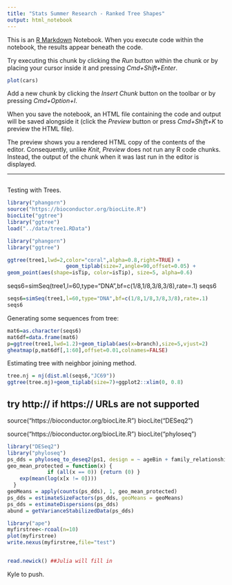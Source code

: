 ```yaml
---
title: "Stats Summer Research - Ranked Tree Shapes"
output: html_notebook
---
```


This is an [R Markdown](http://rmarkdown.rstudio.com) Notebook. When you execute code within the notebook, the results appear beneath the code. 

Try executing this chunk by clicking the *Run* button within the chunk or by placing your cursor inside it and pressing *Cmd+Shift+Enter*. 

```r
plot(cars)
```

Add a new chunk by clicking the *Insert Chunk* button on the toolbar or by pressing *Cmd+Option+I*.

When you save the notebook, an HTML file containing the code and output will be saved alongside it (click the *Preview* button or press *Cmd+Shift+K* to preview the HTML file). 

The preview shows you a rendered HTML copy of the contents of the editor. Consequently, unlike *Knit*, *Preview* does not run any R code chunks. Instead, the output of the chunk when it was last run in the editor is displayed.

---

```r

```

Testing with Trees.
```r
library("phangorn")
source("https://bioconductor.org/biocLite.R")
biocLite("ggtree")
library("ggtree")
load("../data/tree1.RData")

library("phangorn")
library("ggtree")

ggtree(tree1,lwd=2,color="coral",alpha=0.8,right=TRUE) +
                   geom_tiplab(size=7,angle=90,offset=0.05) +
geom_point(aes(shape=isTip, color=isTip), size=5, alpha=0.6) 
```

seqs6=simSeq(tree1,l=60,type="DNA",bf=c(1/8,1/8,3/8,3/8),rate=.1)
seqs6
```r
seqs6=simSeq(tree1,l=60,type="DNA",bf=c(1/8,1/8,3/8,3/8),rate=.1)
seqs6
```

Generating some sequences from tree:

```r
mat6=as.character(seqs6)
mat6df=data.frame(mat6)
p=ggtree(tree1,lwd=1.2)+geom_tiplab(aes(x=branch),size=5,vjust=2)
gheatmap(p,mat6df[,1:60],offset=0.01,colnames=FALSE)
```

Estimating tree with neighbor joining method.

```r
tree.nj = nj(dist.ml(seqs6,"JC69"))
ggtree(tree.nj)+geom_tiplab(size=7)+ggplot2::xlim(0, 0.8)
```

## try http:// if https:// URLs are not supported
source("https://bioconductor.org/biocLite.R")
biocLite("DESeq2")

source("https://bioconductor.org/biocLite.R")
biocLite("phyloseq")

```r
library("DESeq2")
library("phyloseq")
ps_dds = phyloseq_to_deseq2(ps1, design = ~ ageBin + family_relationship)
geo_mean_protected = function(x) {
             if (all(x == 0)) {return (0) }
    exp(mean(log(x[x != 0])))
  }
geoMeans = apply(counts(ps_dds), 1, geo_mean_protected)
ps_dds = estimateSizeFactors(ps_dds, geoMeans = geoMeans)
ps_dds = estimateDispersions(ps_dds)
abund = getVarianceStabilizedData(ps_dds)
```

```r
library("ape")
myfirstree<-rcoal(n=10)
plot(myfirstree)
write.nexus(myfirstree,file="test")


read.newick() ##Julia will fill in
```

Kyle to push.

